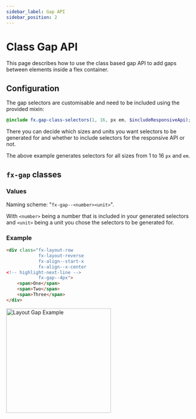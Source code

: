 ```yaml
---
sidebar_label: Gap API
sidebar_position: 2
---
```


# Class Gap API

This page describes how to use the class based gap API to add gaps between elements inside a flex container.

## Configuration

The gap selectors are customisable and need to be included using the provided mixin:

```scss
@include fx.gap-class-selectors(1, 16, px em, $includeResponsiveApi);
```

There you can decide which sizes and units you want selectors to be generated for and whether to include selectors for the responsive API or not.

The above example generates selectors for all sizes from 1 to 16 `px` and `em`.

## `fx-gap` classes

### Values

Naming scheme:  "`fx-gap--<number><unit>`".

With `<number>` being a number that is included in your generated selectors and `<unit>` being a unit you chose the selectors to be generated for.

### Example

```html
<div class="fx-layout-row
            fx-layout-reverse
            fx-align--start-x
            fx-align--x-center
<!-- highlight-next-line -->
            fx-gap--4px">
    <span>One</span>
    <span>Two</span>
    <span>Three</span>
</div>
```


<img src={Example2} alt="Layout Gap Example" width="280px" />
